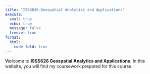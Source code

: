 ```yaml
---
title: "ISSS626-Geospatial Analytics and Applications"
execute: 
  eval: true
  echo: true
  message: false
  freeze: true
format: 
  html:
    code-fold: true
---
```


Welcome to **ISSS626 Geospatial Analytics and Applications**. In this website, you will find my coursework prepared for this course.
